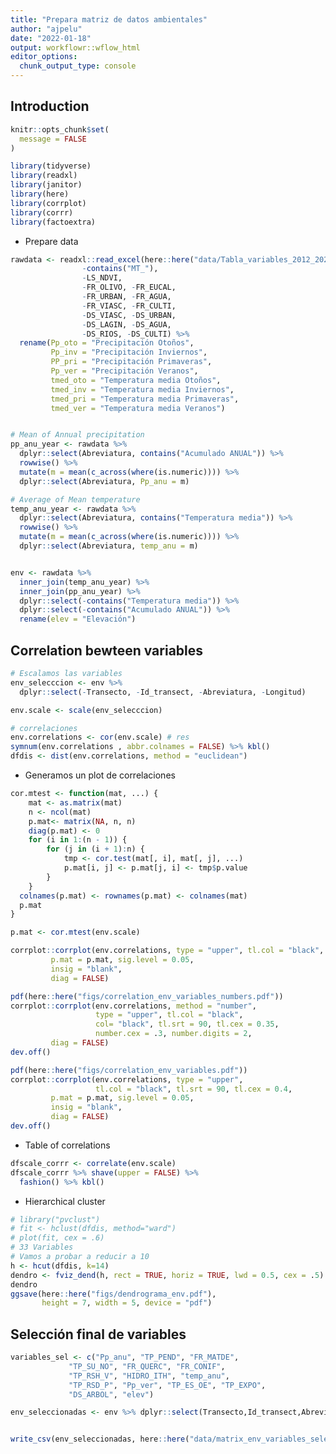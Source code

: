 ```yaml
---
title: "Prepara matriz de datos ambientales"
author: "ajpelu"
date: "2022-01-18"
output: workflowr::wflow_html
editor_options:
  chunk_output_type: console
---
```


## Introduction

```r
knitr::opts_chunk$set(
  message = FALSE
)
```

```r
library(tidyverse)
library(readxl)
library(janitor)
library(here)
library(corrplot)
library(corrr)
library(factoextra)
```


- Prepare data 

```r
rawdata <- readxl::read_excel(here::here("data/Tabla_variables_2012_2020.xls")) %>% dplyr::select(-contains("LS_B"), 
                -contains("MT_"), 
                -LS_NDVI, 
                -FR_OLIVO, -FR_EUCAL, 
                -FR_URBAN, -FR_AGUA,
                -FR_VIASC, -FR_CULTI,
                -DS_VIASC, -DS_URBAN, 
                -DS_LAGIN, -DS_AGUA, 
                -DS_RIOS, -DS_CULTI) %>% 
  rename(Pp_oto = "Precipitación Otoños",
         Pp_inv = "Precipitación Inviernos",
         PP_pri = "Precipitación Primaveras",
         Pp_ver = "Precipitación Veranos",
         tmed_oto = "Temperatura media Otoños",
         tmed_inv = "Temperatura media Inviernos",
         tmed_pri = "Temperatura media Primaveras",
         tmed_ver = "Temperatura media Veranos") 


# Mean of Annual precipitation
pp_anu_year <- rawdata %>% 
  dplyr::select(Abreviatura, contains("Acumulado ANUAL")) %>% 
  rowwise() %>% 
  mutate(m = mean(c_across(where(is.numeric)))) %>% 
  dplyr::select(Abreviatura, Pp_anu = m)

# Average of Mean temperature
temp_anu_year <- rawdata %>% 
  dplyr::select(Abreviatura, contains("Temperatura media")) %>% 
  rowwise() %>% 
  mutate(m = mean(c_across(where(is.numeric)))) %>% 
  dplyr::select(Abreviatura, temp_anu = m)


env <- rawdata %>% 
  inner_join(temp_anu_year) %>% 
  inner_join(pp_anu_year) %>% 
  dplyr::select(-contains("Temperatura media")) %>% 
  dplyr::select(-contains("Acumulado ANUAL")) %>% 
  rename(elev = "Elevación")
```


## Correlation bewteen variables

```r
# Escalamos las variables 
env_selecccion <- env %>% 
  dplyr::select(-Transecto, -Id_transect, -Abreviatura, -Longitud)

env.scale <- scale(env_selecccion)

# correlaciones 
env.correlations <- cor(env.scale) # res
symnum(env.correlations , abbr.colnames = FALSE) %>% kbl()
dfdis <- dist(env.correlations, method = "euclidean")
```

- Generamos un plot de correlaciones

```r
cor.mtest <- function(mat, ...) {
    mat <- as.matrix(mat)
    n <- ncol(mat)
    p.mat<- matrix(NA, n, n)
    diag(p.mat) <- 0
    for (i in 1:(n - 1)) {
        for (j in (i + 1):n) {
            tmp <- cor.test(mat[, i], mat[, j], ...)
            p.mat[i, j] <- p.mat[j, i] <- tmp$p.value
        }
    }
  colnames(p.mat) <- rownames(p.mat) <- colnames(mat)
  p.mat
}

p.mat <- cor.mtest(env.scale)

corrplot::corrplot(env.correlations, type = "upper", tl.col = "black", tl.srt = 90, tl.cex = 0.4,
         p.mat = p.mat, sig.level = 0.05, 
         insig = "blank", 
         diag = FALSE)

```


```r
pdf(here::here("figs/correlation_env_variables_numbers.pdf"))
corrplot::corrplot(env.correlations, method = "number",
                   type = "upper", tl.col = "black", 
                   col= "black", tl.srt = 90, tl.cex = 0.35, 
                   number.cex = .3, number.digits = 2,
         diag = FALSE)
dev.off()

pdf(here::here("figs/correlation_env_variables.pdf"))
corrplot::corrplot(env.correlations, type = "upper",
                   tl.col = "black", tl.srt = 90, tl.cex = 0.4,
         p.mat = p.mat, sig.level = 0.05, 
         insig = "blank", 
         diag = FALSE)
dev.off()
```

- Table of correlations
```r
dfscale_corrr <- correlate(env.scale)
dfscale_corrr %>% shave(upper = FALSE) %>%
  fashion() %>% kbl()
```

- Hierarchical cluster

```r
# library("pvclust")
# fit <- hclust(dfdis, method="ward")
# plot(fit, cex = .6)
# 33 Variables 
# Vamos a probar a reducir a 10
h <- hcut(dfdis, k=14)
dendro <- fviz_dend(h, rect = TRUE, horiz = TRUE, lwd = 0.5, cex = .5)
dendro
ggsave(here::here("figs/dendrograma_env.pdf"), 
       height = 7, width = 5, device = "pdf")
```

## Selección final de variables

```r
variables_sel <- c("Pp_anu", "TP_PEND", "FR_MATDE", 
             "TP_SU_NO", "FR_QUERC", "FR_CONIF", 
             "TP_RSH_V", "HIDRO_ITH", "temp_anu",
             "TP_RSD_P", "Pp_ver", "TP_ES_OE", "TP_EXPO",
             "DS_ARBOL", "elev")

env_seleccionadas <- env %>% dplyr::select(Transecto,Id_transect,Abreviatura, matches(variables_sel)) 


write_csv(env_seleccionadas, here::here("data/matrix_env_variables_selected.csv"))
```

